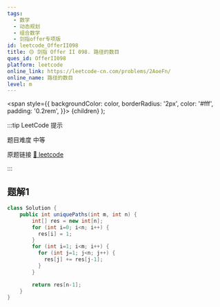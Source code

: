 ```yaml
---
tags:
  - 数学
  - 动态规划
  - 组合数学
  - 剑指offer专项版
id: leetcode_OfferII098
title: 🟡 剑指 Offer II 098. 路径的数目
ques_id: OfferII098
platform: leetcode
online_link: https://leetcode-cn.com/problems/2AoeFn/
online_name: 路径的数目
level: m
---
```


  <span
    style={{
      backgroundColor: color,
      borderRadius: '2px',
      color: '#fff',
      padding: '0.2rem',
    }}>
    {children}
  </span>
);

:::tip LeetCode 提示

题目难度 <Highlight color="#ffc01e">中等</Highlight>

原题链接 [🔗 leetcode](https://leetcode-cn.com/problems/2AoeFn/)

:::

## 题解1

```java
class Solution {
    public int uniquePaths(int m, int n) {
        int[] res = new int[n];
        for (int i=0; i<n; i++) {
          res[i] = 1;
        }
        for (int i=1; i<m; i++) {
          for (int j=1; j<n; j++) {
            res[j] += res[j-1];
          }
        }

        return res[n-1];
    }
}
```
